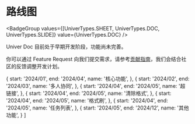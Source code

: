 
# 路线图

<BadgeGroup values={[UniverTypes.SHEET, UniverTypes.DOC, UniverTypes.SLIDE]} value={UniverTypes.DOC} />

<Callout emoji="⚠️">
  Univer Doc 目前处于早期开发阶段，功能尚未完善。
</Callout>

你可以通过 Feature Request 向我们提交需求，请参考[贡献指南](/guides/doc/contributing)，我们会结合社区的反馈调整开发计划。

  {
    start: '2024/01',
    end: '2024/04',
    name: '核心功能',
  },
  {
    start: '2024/02',
    end: '2024/03',
    name: '多人协同',
  },
  {
    start: '2024/04',
    end: '2024/05',
    name: '超链接',
  },
  {
    start: '2024/04',
    end: '2024/05',
    name: '清除格式',
  },
  {
    start: '2024/04',
    end: '2024/05',
    name: '格式刷',
  },
  {
    start: '2024/04',
    end: '2024/05',
    name: '任务列表',
  },
  {
    start: '2024/05',
    end: '2024/12',
    name: '其他功能',
  }
]

<Roadmap data={data} />
